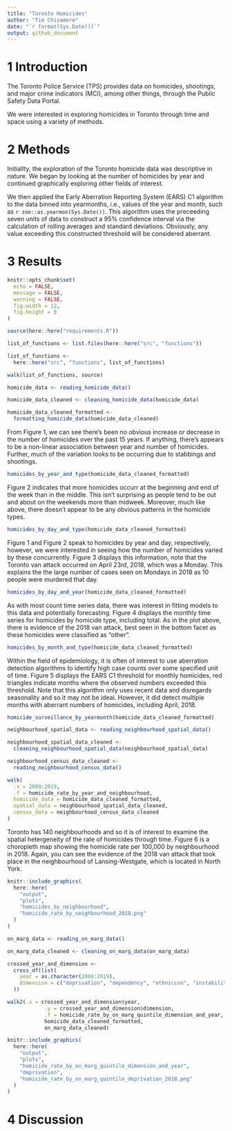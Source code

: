 ```yaml
---
title: "Toronto Homicides"
author: "Tim Chisamore"
date: "`r format(Sys.Date())`"
output: github_document
---
```


# 1 Introduction

The Toronto Police Service (TPS) provides data on homicides, shootings, and major crime indicators (MCI), among other things, through the Public Safety Data Portal.

We were interested in exploring homicides in Toronto through time and space using a variety of methods. 

# 2 Methods

Initiallty, the exploration of the Toronto homicide data was descriptive in nature. We began by looking at the number of homicides by year and continued graphically exploring other fields of interest.

We then applied the Early Aberration Reporting System (EARS) C1 algorithm to the data binned into yearmonths, i.e., values of the year and month, such as `r zoo::as.yearmon(Sys.Date())`. This algorithm uses the preceeding seven units of data to construct a 95% confidence interval via the calculation of rolling averages and standard deviations. Obviously, any value exceeding this constructed threshold will be considered aberrant. 

# 3 Results

```r

knitr::opts_chunk$set(
  echo = FALSE,
  message = FALSE,
  warning = FALSE,
  fig.width = 12,
  fig.height = 8
)

source(here::here("requirements.R"))

list_of_functions <- list.files(here::here("src", "functions"))

list_of_functions <-
  here::here("src", "functions", list_of_functions)

walk(list_of_functions, source)

```

```r

homicide_data <- reading_homicide_data()

```


```r

homicide_data_cleaned <- cleaning_homicide_data(homicide_data)

```

```r

homicide_data_cleaned_formatted <-
  formatting_homicide_data(homicide_data_cleaned)

```

From Figure 1, we can see there's been no obvious increase or decrease in the number of homicides over the past 15 years. If anything, there's appears to be a non-linear association between year and number of homicides. Further, much of the variation looks to be occurring due to stabbings and shootings. 

```r

homicides_by_year_and_type(homicide_data_cleaned_formatted)

```

Figure 2 indicates that more homicides occurr at the beginning and end of the week than in the middle. This isn't surprising as people tend to be out and about on the weekends more than midweek. Moreover, much like above, there doesn't appear to be any obvious patterns in the homicide types.

```r

homicides_by_day_and_type(homicide_data_cleaned_formatted)

```

Figure 1 and Figure 2 speak to homicides by year and day, respectively, however, we were interested in seeing how the number of homicides varied by these concurrently. Figure 3 displays this information, note that the Toronto van attack occurred on April 23rd, 2018, which was a Monday. This explains the the large number of cases seen on Mondays in 2018 as 10 people were murdered that day.

```r

homicides_by_day_and_year(homicide_data_cleaned_formatted)

```

As with most count time series data, there was interest in fitting models to this data and potentially forecasting. Figure 4 displays the monthly time series for homicides by homicide type, including total. As in the plot above, there is evidence of the 2018 van attack, best seen in the bottom facet as these homicides were classified as "other".

```r

homicides_by_month_and_type(homicide_data_cleaned_formatted)

```

Within the field of epidemiology, it is often of interest to use aberration detection algorithms to identify high case counts over some specified unit of time. Figure 5 displays the EARS C1 threshold for monthly homicides, red triangles indicate months where the observed numbers exceeded this threshold. Note that this algorithm only uses recent data and disregards seasonality and so it may not be ideal. However, it did detect multiple months with aberrant numbers of homicides, including April, 2018.

```r

homicide_surveillance_by_yearmonth(homicide_data_cleaned_formatted)

```

```r

neighbourhood_spatial_data <- reading_neighbourhood_spatial_data()

```

```r

neighbourhood_spatial_data_cleaned <-
  cleaning_neighbourhood_spatial_data(neighbourhood_spatial_data)

```

```r

neighbourhood_census_data_cleaned <-
  reading_neighbourhood_census_data()

```

```r

walk(
  .x = 2004:2019,
  .f = homicide_rate_by_year_and_neighbourhood,
  homicide_data = homicide_data_cleaned_formatted,
  spatial_data = neighbourhood_spatial_data_cleaned,
  census_data = neighbourhood_census_data_cleaned
)

```

Toronto has 140 neighbourhoods and so it is of interest to examine the spatial hetergeneity of the rate of homicides through time. Figure 6 is a choropleth map showing the homicide rate per 100,000 by neighbourhood in 2018. Again, you can see the evidence of the 2018 van attack that took place in the neighbourhood of Lansing-Westgate, which is located in North York.

```r

knitr::include_graphics(
  here::here(
    "output",
    "plots",
    "homicides_by_neighbourhood",
    "homicide_rate_by_neighbourhood_2018.png"
  )
)

```

```r

on_marg_data <- reading_on_marg_data()

```

```r

on_marg_data_cleaned <- cleaning_on_marg_data(on_marg_data)

```

```r

crossed_year_and_dimension <-
  cross_df(list(
    year = as.character(2004:2019),
    dimension = c("deprivation", "dependency", "ethniccon", "instability")
  ))

walk2(.x = crossed_year_and_dimension$year,
            .y = crossed_year_and_dimension$dimension,
            .f = homicide_rate_by_on_marg_quintile_dimension_and_year,
            homicide_data_cleaned_formatted,
            on_marg_data_cleaned)

```

```r

knitr::include_graphics(
  here::here(
    "output",
    "plots",
    "homicide_rate_by_on_marg_quintile_dimension_and_year",
    "deprivation",
    "homicide_rate_by_on_marg_quintile_deprivation_2018.png"
  )
)

```

# 4 Discussion
